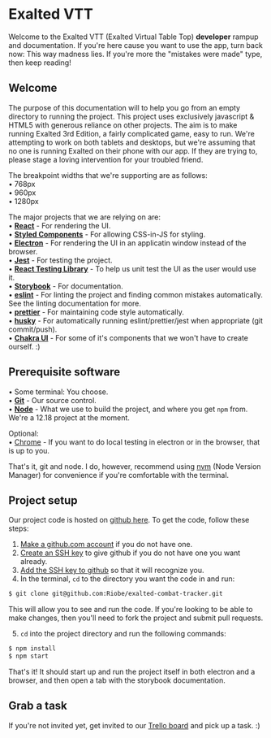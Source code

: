 

<Meta title="Docs/Welcome" />

# Exalted VTT

Welcome to the Exalted VTT (Exalted Virtual Table Top) **developer** rampup and documentation. If you're here cause you want to use the app, turn back now: This way madness lies. If you're more the "mistakes were made" type, then keep reading!

<Canvas>
  <PreviewPanel>
    <Attribute name="Awesome" value={5} />
  </PreviewPanel>
</Canvas>

## Welcome

The purpose of this documentation will to help you go from an empty directory to running the project. This project uses exclusively javascript & HTML5 with generous reliance on other projects. The aim is to make running Exalted 3rd Edition, a fairly complicated game, easy to run. We're attempting to work on both tablets and desktops, but we're assuming that no one is running Exalted on their phone with our app. If they are trying to, please stage a loving intervention for your troubled friend.

The breakpoint widths that we're supporting are as follows:  
• 768px  
• 960px  
• 1280px

The major projects that we are relying on are:  
• **[React](https://reactjs.org/)** - For rendering the UI.  
• **[Styled Components](https://styled-components.com/docs)** - For allowing CSS-in-JS for styling.  
• **[Electron](https://www.electronjs.org/)** - For rendering the UI in an applicatin window instead of the browser.  
• **[Jest](https://jestjs.io/)** - For testing the project.  
• **[React Testing Library](https://testing-library.com/docs/)** - To help us unit test the UI as the user would use it.  
• **[Storybook](https://storybook.js.org/)** - For documentation.  
• **[eslint](https://eslint.org/)** - For linting the project and finding common mistakes automatically. See the linting documentation for more.  
• **[prettier](https://prettier.io/)** - For maintaining code style automatically.  
• **[husky](https://typicode.github.io/husky/#/)** - For automatically running eslint/prettier/jest when appropriate (git commit/push).  
• **[Chakra UI](https://chakra-ui.com/docs/getting-started)** - For some of it's components that we won't have to create ourself. :)  

## Prerequisite software

• Some terminal: You choose.  
• **[Git](https://git-scm.com/)** - Our source control.  
• **[Node](https://nodejs.org/en/)** - What we use to build the project, and where you get `npm` from. We're a 12.18 project at the moment.

Optional:  
• [Chrome](https://www.google.com/chrome/) - If you want to do local testing in electron or in the browser, that is up to you.

That's it, git and node. I do, however, recommend using [nvm](https://github.com/nvm-sh/nvm) (Node Version Manager) for convenience if you're comfortable with the terminal.

## Project setup

Our project code is hosted on [github here](https://github.com/Riobe/exalted-combat-tracker). To get the code, follow these steps:

1) [Make a github.com account](https://github.com/join) if you do not have one.  
2) [Create an SSH key](https://docs.github.com/en/free-pro-team@latest/github/authenticating-to-github/adding-a-new-ssh-key-to-your-github-account) to give github if you do not have one you want already.  
3) [Add the SSH key to github](https://docs.github.com/en/free-pro-team@latest/github/authenticating-to-github/adding-a-new-ssh-key-to-your-github-account) so that it will recognize you.  
4) In the terminal, `cd` to the directory you want the code in and run:

```bash
$ git clone git@github.com:Riobe/exalted-combat-tracker.git
```

This will allow you to see and run the code. If you're looking to be able to make changes, then you'll need to fork the project and submit pull requests.


5) `cd` into the project directory and run the following commands:

```bash
$ npm install
$ npm start
```

That's it! It should start up and run the project itself in both electron and a browser, and then open a tab with the storybook documentation.

## Grab a task

If you're not invited yet, get invited to our [Trello board](https://trello.com/b/ZL5HMIs9/exalted-vtt) and pick up a task. :)
